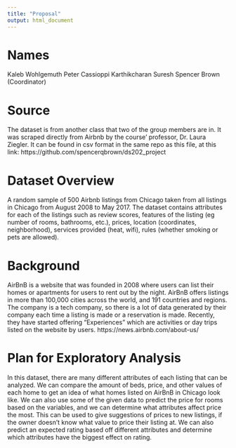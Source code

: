 ```yaml
---
title: "Proposal"
output: html_document
---
```



# Names
Kaleb Wohlgemuth
Peter Cassioppi 
Karthikcharan Suresh 
Spencer Brown (Coordinator)
 
# Source
The dataset is from another class that two of the group members are in. It was scraped directly from Airbnb by the course' professor, Dr. Laura Ziegler. It can be found in csv format in the same repo as this file, at this link: https://github.com/spencerqbrown/ds202_project

# Dataset Overview
A random sample of 500 Airbnb listings from Chicago taken from all listings in Chicago from August 2008 to May 2017. The dataset contains attributes for each of the listings such as review scores, features of the listing (eg number of rooms, bathrooms, etc.), prices, location (coordinates, neighborhood), services provided (heat, wifi), rules (whether smoking or pets are allowed). 

# Background
AirBnB is a website that was founded in 2008 where users can list their homes or apartments for users to rent out by the night. AirBnB offers listings in more than 100,000 cities across the world, and 191 countries and regions. The company is a tech company, so there is a lot of data generated by their company each time a listing is made or a reservation is made. Recently, they have started offering “Experiences” which are activities or day trips listed on the website by users. 
https://news.airbnb.com/about-us/

# Plan for Exploratory Analysis
In this dataset, there are many different attributes of each listing that can be analyzed. We can compare the amount of beds, price, and other values of each home to get an idea of what homes listed on AirBnB in Chicago look like. 
We can also use some of the given data to predict the price for rooms based on the variables, and we can determine what attributes affect price the most. This can be used to give suggestions of prices to new listings, if the owner doesn’t know what value to price their listing at. We can also predict an expected rating based off different attributes and determine which attributes have the biggest effect on rating. 